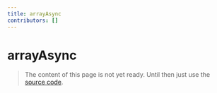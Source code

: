 ```yaml
---
title: arrayAsync
contributors: []
---
```


# arrayAsync

> The content of this page is not yet ready. Until then just use the [source code](https://github.com/fabian-hiller/valibot/blob/main/library/src/schemas/array/arrayAsync.ts).
